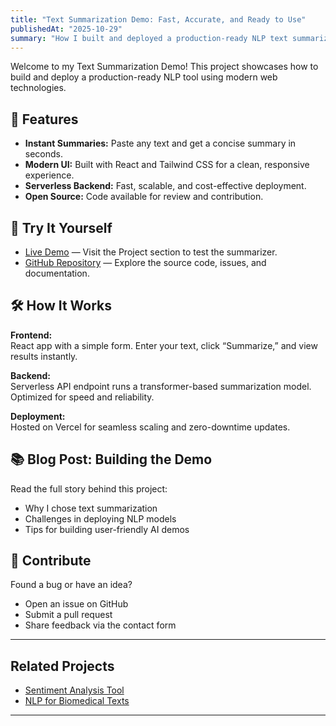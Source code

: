 ```yaml
---
title: "Text Summarization Demo: Fast, Accurate, and Ready to Use"
publishedAt: "2025-10-29"
summary: "How I built and deployed a production-ready NLP text summarization tool."
---
```


Welcome to my Text Summarization Demo! This project showcases how to build and deploy a production-ready NLP tool using modern web technologies.

## 🚀 Features

- **Instant Summaries:** Paste any text and get a concise summary in seconds.
- **Modern UI:** Built with React and Tailwind CSS for a clean, responsive experience.
- **Serverless Backend:** Fast, scalable, and cost-effective deployment.
- **Open Source:** Code available for review and contribution.

## 🔗 Try It Yourself

- [Live Demo](/projects/text-summarization-demo) — Visit the Project section to test the summarizer.
- [GitHub Repository](https://github.com/ashwin-rajakannan/sentiment-analysis-tool-v2) — Explore the source code, issues, and documentation.
## 🛠️ How It Works

**Frontend:**  
React app with a simple form. Enter your text, click “Summarize,” and view results instantly.

**Backend:**  
Serverless API endpoint runs a transformer-based summarization model. Optimized for speed and reliability.

**Deployment:**  
Hosted on Vercel for seamless scaling and zero-downtime updates.

## 📚 Blog Post: Building the Demo

Read the full story behind this project:
- Why I chose text summarization
- Challenges in deploying NLP models
- Tips for building user-friendly AI demos

## 🤝 Contribute

Found a bug or have an idea?
- Open an issue on GitHub
- Submit a pull request
- Share feedback via the contact form

---

## Related Projects

- [Sentiment Analysis Tool](/projects/sentiment-analysis-tool)
- [NLP for Biomedical Texts](#)

---
